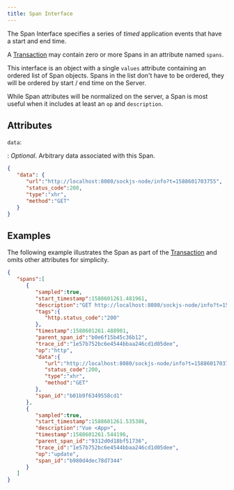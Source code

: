 ```yaml
---
title: Span Interface
---
```


The Span Interface specifies a series of _timed_ application events that have a start and end time.

A [Transaction](./transaction) may contain zero or more Spans in an attribute named `spans`.

This interface is an object with a single `values` attribute containing an
ordered list of Span objects. Spans in the list don't have to be ordered, they will be ordered
by start / end time on the Server.

While Span attributes will be normalized on the server, a Span is most
useful when it includes at least an `op` and `description`.

## Attributes












`data`:

: _Optional_. Arbitrary data associated with this Span.

```json
{
   "data": {
      "url":"http://localhost:8080/sockjs-node/info?t=1588601703755",
      "status_code":200,
      "type":"xhr",
      "method":"GET"
   }
}
```

## Examples

The following example illustrates the Span as part of the [Transaction](./transaction) and omits other attributes for simplicity.

```json
{
   "spans":[
      {
         "sampled":true,
         "start_timestamp":1588601261.481961,
         "description":"GET http://localhost:8080/sockjs-node/info?t=1588601703755",
         "tags":{
            "http.status_code":"200"
         },
         "timestamp":1588601261.488901,
         "parent_span_id":"b0e6f15b45c36b12",
         "trace_id":"1e57b752bc6e4544bbaa246cd1d05dee",
         "op":"http",
         "data":{
            "url":"http://localhost:8080/sockjs-node/info?t=1588601703755",
            "status_code":200,
            "type":"xhr",
            "method":"GET"
         },
         "span_id":"b01b9f6349558cd1"
      },
      {
         "sampled":true,
         "start_timestamp":1588601261.535386,
         "description":"Vue <App>",
         "timestamp":1588601261.544196,
         "parent_span_id":"9312d0d18bf51736",
         "trace_id":"1e57b752bc6e4544bbaa246cd1d05dee",
         "op":"update",
         "span_id":"b980d4dec78d7344"
      }
   ]
}
```
